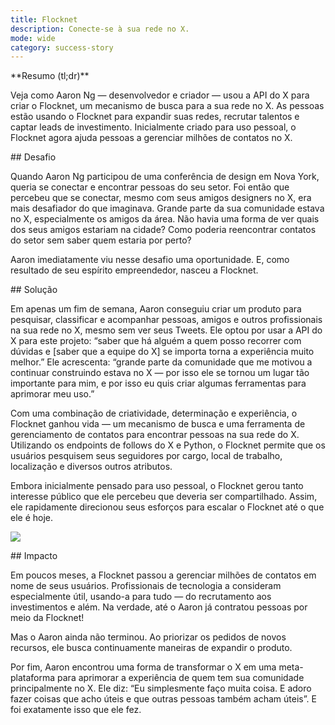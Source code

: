 ```yaml
---
title: Flocknet
description: Conecte-se à sua rede no X.
mode: wide
category: success-story
---
```


<Note>
**Resumo (tl;dr)**

Veja como Aaron Ng — desenvolvedor e criador — usou a API do X para criar o Flocknet, um mecanismo de busca para a sua rede no X. As pessoas estão usando o Flocknet para expandir suas redes, recrutar talentos e captar leads de investimento. Inicialmente criado para uso pessoal, o Flocknet agora ajuda pessoas a gerenciar milhões de contatos no X.
</Note>

<div id="challenge">
  ## Desafio
</div>

Quando Aaron Ng participou de uma conferência de design em Nova York, queria se conectar e encontrar pessoas do seu setor. Foi então que percebeu que se conectar, mesmo com seus amigos designers no X, era mais desafiador do que imaginava. Grande parte da sua comunidade estava no X, especialmente os amigos da área. Não havia uma forma de ver quais dos seus amigos estariam na cidade? Como poderia reencontrar contatos do setor sem saber quem estaria por perto?

Aaron imediatamente viu nesse desafio uma oportunidade. E, como resultado de seu espírito empreendedor, nasceu a Flocknet. 

<div id="solution">
  ## Solução
</div>

Em apenas um fim de semana, Aaron conseguiu criar um produto para pesquisar, classificar e acompanhar pessoas, amigos e outros profissionais na sua rede no X, mesmo sem ver seus Tweets. Ele optou por usar a API do X para este projeto: “saber que há alguém a quem posso recorrer com dúvidas e [saber que a equipe do X] se importa torna a experiência muito melhor.” Ele acrescenta: “grande parte da comunidade que me motivou a continuar construindo estava no X — por isso ele se tornou um lugar tão importante para mim, e por isso eu quis criar algumas ferramentas para aprimorar meu uso.”

Com uma combinação de criatividade, determinação e experiência, o Flocknet ganhou vida — um mecanismo de busca e uma ferramenta de gerenciamento de contatos para encontrar pessoas na sua rede do X. Utilizando os endpoints de follows do X e Python, o Flocknet permite que os usuários pesquisem seus seguidores por cargo, local de trabalho, localização e diversos outros atributos.

Embora inicialmente pensado para uso pessoal, o Flocknet gerou tanto interesse público que ele percebeu que deveria ser compartilhado. Assim, ele rapidamente direcionou seus esforços para escalar o Flocknet até o que ele é hoje.

![](/images/success-stories/flocknet-1.png)

<div id="impact">
  ## Impacto
</div>

Em poucos meses, a Flocknet passou a gerenciar milhões de contatos em nome de seus usuários. Profissionais de tecnologia a consideram especialmente útil, usando-a para tudo — do recrutamento aos investimentos e além. Na verdade, até o Aaron já contratou pessoas por meio da Flocknet!

Mas o Aaron ainda não terminou. Ao priorizar os pedidos de novos recursos, ele busca continuamente maneiras de expandir o produto.

Por fim, Aaron encontrou uma forma de transformar o X em uma meta-plataforma para aprimorar a experiência de quem tem sua comunidade principalmente no X. Ele diz: “Eu simplesmente faço muita coisa. E adoro fazer coisas que acho úteis e que outras pessoas também acham úteis”. E foi exatamente isso que ele fez.
